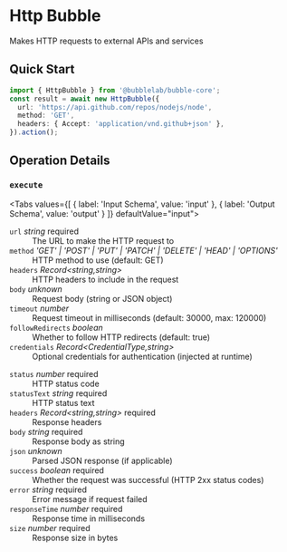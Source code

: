 # Http Bubble

Makes HTTP requests to external APIs and services


## Quick Start

```typescript
import { HttpBubble } from '@bubblelab/bubble-core';
const result = await new HttpBubble({
  url: 'https://api.github.com/repos/nodejs/node',
  method: 'GET',
  headers: { Accept: 'application/vnd.github+json' },
}).action();
```

## Operation Details

### `execute`

<Tabs values={[
  { label: 'Input Schema', value: 'input' },
  { label: 'Output Schema', value: 'output' }
]} defaultValue="input">
  <TabItem value="input">

<div className="schema-card">
<dl>
  <dt><code>url</code> <em>string</em> <span style={{color:'#d32f2f',fontWeight:600}}>required</span></dt>
  <dd>The URL to make the HTTP request to</dd>

  <dt><code>method</code> <em>'GET' | 'POST' | 'PUT' | 'PATCH' | 'DELETE' | 'HEAD' | 'OPTIONS'</em> </dt>
  <dd>HTTP method to use (default: GET)</dd>

  <dt><code>headers</code> <em>Record&lt;string,string&gt;</em> </dt>
  <dd>HTTP headers to include in the request</dd>

  <dt><code>body</code> <em>unknown</em> </dt>
  <dd>Request body (string or JSON object)</dd>

  <dt><code>timeout</code> <em>number</em> </dt>
  <dd>Request timeout in milliseconds (default: 30000, max: 120000)</dd>

  <dt><code>followRedirects</code> <em>boolean</em> </dt>
  <dd>Whether to follow HTTP redirects (default: true)</dd>

  <dt><code>credentials</code> <em>Record&lt;CredentialType,string&gt;</em> </dt>
  <dd>Optional credentials for authentication (injected at runtime)</dd>
</dl>

</div>

  </TabItem>
  <TabItem value="output">

<div className="schema-card">
<dl>
  <dt><code>status</code> <em>number</em> <span style={{color:'#d32f2f',fontWeight:600}}>required</span></dt>
  <dd>HTTP status code</dd>

  <dt><code>statusText</code> <em>string</em> <span style={{color:'#d32f2f',fontWeight:600}}>required</span></dt>
  <dd>HTTP status text</dd>

  <dt><code>headers</code> <em>Record&lt;string,string&gt;</em> <span style={{color:'#d32f2f',fontWeight:600}}>required</span></dt>
  <dd>Response headers</dd>

  <dt><code>body</code> <em>string</em> <span style={{color:'#d32f2f',fontWeight:600}}>required</span></dt>
  <dd>Response body as string</dd>

  <dt><code>json</code> <em>unknown</em> </dt>
  <dd>Parsed JSON response (if applicable)</dd>

  <dt><code>success</code> <em>boolean</em> <span style={{color:'#d32f2f',fontWeight:600}}>required</span></dt>
  <dd>Whether the request was successful (HTTP 2xx status codes)</dd>

  <dt><code>error</code> <em>string</em> <span style={{color:'#d32f2f',fontWeight:600}}>required</span></dt>
  <dd>Error message if request failed</dd>

  <dt><code>responseTime</code> <em>number</em> <span style={{color:'#d32f2f',fontWeight:600}}>required</span></dt>
  <dd>Response time in milliseconds</dd>

  <dt><code>size</code> <em>number</em> <span style={{color:'#d32f2f',fontWeight:600}}>required</span></dt>
  <dd>Response size in bytes</dd>
</dl>

</div>

  </TabItem>
</Tabs>

